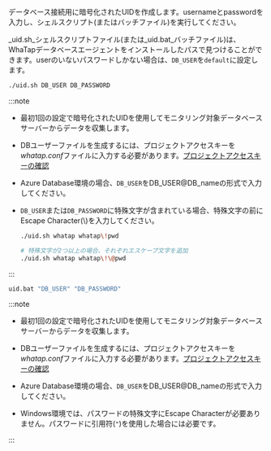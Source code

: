 <Title level={props.level} hashid="create-db-user">DBユーザーファイル作成</Title>

データベース接続用に暗号化されたUIDを作成します。usernameとpasswordを入力し、シェルスクリプト(またはバッチファイル)を実行してください。 

_uid.sh_シェルスクリプトファイル(または_uid.bat_バッチファイル)は、WhaTapデータベースエージェントをインストールしたパスで見つけることができます。userのいないパスワードしかない場合は、`DB_USER`を`default`に設定します。 

<Tabs groupId='os'>

<TabItem value="linux" label="Linux" default>

```bash
./uid.sh DB_USER DB_PASSWORD
```

:::note

- 最初1回の設定で暗号化されたUIDを使用してモニタリング対象データベースサーバーからデータを収集します。
- DBユーザーファイルを生成するには、プロジェクトアクセスキーを*whatap.conf*ファイルに入力する必要があります。[プロジェクトアクセスキーの確認](#check-accesskey)
- Azure Database環境の場合、`DB_USER`をDB_USER@DB_nameの形式で入力してください。
- `DB_USER`または`DB_PASSWORD`に特殊文字が含まれている場合、特殊文字の前にEscape Character(\\)を入力してください。

  ```bash title='Example'
  ./uid.sh whatap whatap\!pwd

  # 特殊文字が2つ以上の場合、それぞれエスケープ文字を追加
  ./uid.sh whatap whatap\!\@pwd
  ```

:::

</TabItem>
<TabItem value="windows" label="Windows">

```bash
uid.bat "DB_USER" "DB_PASSWORD"
```

:::note

- 最初1回の設定で暗号化されたUIDを使用してモニタリング対象データベースサーバーからデータを収集します。

- DBユーザーファイルを生成するには、プロジェクトアクセスキーを*whatap.conf*ファイルに入力する必要があります。[プロジェクトアクセスキーの確認](#check-accesskey)

- Azure Database環境の場合、`DB_USER`をDB_USER@DB_nameの形式で入力してください。

- Windows環境では、パスワードの特殊文字にEscape Characterが必要ありません。パスワードに引用符(`"`)を使用した場合には必要です。

:::

</TabItem>
</Tabs>
